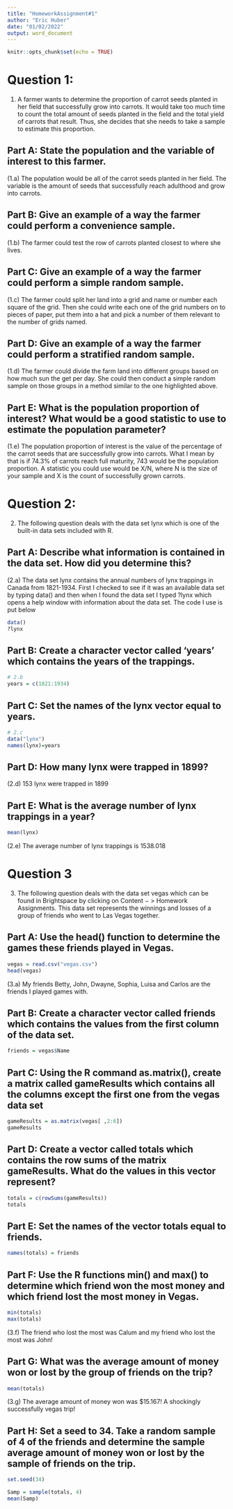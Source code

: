 ---
title: "HomeworkAssignment#1"
author: "Eric Huber"
date: "01/02/2022"
output: word_document
---

```{r setup, include=FALSE}
knitr::opts_chunk$set(echo = TRUE)
```



# Question 1:
1. A farmer wants to determine the proportion of carrot seeds planted in her field that successfully grow into carrots. It would take too much time to count the total amount of seeds planted in the field and the total yield of carrots that result. Thus, she decides that she needs to take a sample to estimate this proportion.

## Part A: State the population and the variable of interest to this farmer.
(1.a) The population would be all of the carrot seeds planted in her field. The variable is the amount of seeds that successfully reach adulthood and grow into carrots.

## Part B: Give an example of a way the farmer could perform a convenience sample.
(1.b) The farmer could test the row of carrots planted closest to where she lives.

## Part C: Give an example of a way the farmer could perform a simple random sample.
(1.c) The farmer could split her land into a grid and name or number each square of the grid. Then she could write each one of the grid numbers on to pieces of paper, put them into a hat and pick a number of them relevant to the number of grids named.

## Part D: Give an example of a way the farmer could perform a stratified random sample.
(1.d) The farmer could divide the farm land into different groups based on how much sun the get per day. She could then conduct a simple random sample on those groups in a method similar to the one highlighted above.

## Part E: What is the population proportion of interest? What would be a good statistic to use to estimate the population parameter?
(1.e) The population proportion of interest is the value of the percentage of the carrot seeds that are successfully grow into carrots. What I mean by that is if 74.3% of carrots reach full maturity, 743 would be the population proportion. A statistic you could use would be X/N, where N is the size of your sample and X is the count of successfully grown carrots.


# Question 2:
2. The following question deals with the data set lynx which is one of the built-in data sets included with R.

## Part A: Describe what information is contained in the data set. How did you determine this?
(2.a) The data set lynx contains the annual numbers of lynx trappings in Canada from 1821-1934. First I checked to see if it was an available data set by typing data() and then when I found the data set I typed ?lynx which opens a help window with information about the data set. 
The code I use is put below
```{r q2a}
data()
?lynx

```

## Part B: Create a character vector called 'years' which contains the years of the trappings.
```{r q2b}
# 2.b
years = c(1821:1934)


```

## Part C: Set the names of the lynx vector equal to years.
```{r q2c}
# 2.c
data("lynx")
names(lynx)=years

```

## Part D: How many lynx were trapped in 1899?
(2.d) 153 lynx were trapped in 1899

## Part E: What is the average number of lynx trappings in a year?
```{r q2e}
mean(lynx)
```
(2.e) The average number of lynx trappings is 1538.018


# Question 3
3. The following question deals with the data set vegas which can be found in Brightspace by clicking on Content − > Homework Assignments. This data set represents the winnings and losses of a group of friends who went to Las Vegas together.

## Part A: Use the head() function to determine the games these friends played in Vegas.
```{r q3a}
vegas = read.csv("vegas.csv")
head(vegas)
```
(3.a) My friends Betty, John, Dwayne, Sophia, Luisa and Carlos are the friends I played games with.

## Part B: Create a character vector called friends which contains the values from the first column of the data set.
```{r q3b}
friends = vegas$Name
```

## Part C: Using the R command as.matrix(), create a matrix called gameResults which contains all the columns except the first one from the vegas data set
```{r q3c}
gameResults = as.matrix(vegas[ ,2:6])
gameResults

```
## Part D: Create a vector called totals which contains the row sums of the matrix gameResults. What do the values in this vector represent?
```{r q3d}
totals = c(rowSums(gameResults))
totals
```
## Part E: Set the names of the vector totals equal to friends.
```{r q3e}
names(totals) = friends
```

## Part F: Use the R functions min() and max() to determine which friend won the most money and which friend lost the most money in Vegas.
```{r q3f}
min(totals)
max(totals)
```
(3.f) The friend who lost the most was Calum and my friend who lost the most was John!

## Part G: What was the average amount of money won or lost by the group of friends on the trip?
```{r q3g}
mean(totals)
```
(3.g) The average amount of money won was $15.167! A shockingly successfully vegas trip!

## Part H: Set a seed to 34. Take a random sample of 4 of the friends and determine the sample average amount of money won or lost by the sample of friends on the trip.
```{r q3h}
set.seed(34)

Samp = sample(totals, 4)
mean(Samp)
```

